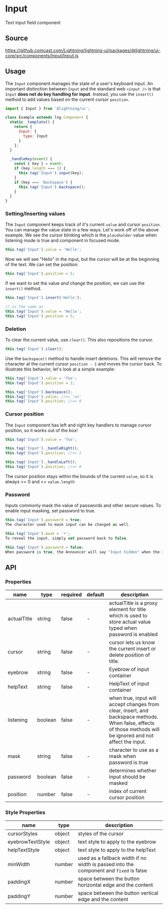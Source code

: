 
# Input

Text input field component

## Source

https://github.comcast.com/Lightning/lightning-ui/packages/@lightning/ui-core/src/components/Input/Input.js

## Usage

The `Input` component manages the state of a user's keyboard input. An important distinction between `Input` and the standard web `<input />` is that `Input` **does not do key handling for input**. Instead, you use the `insert()` method to add values based on the current cursor `position`.

```js
import { Input } from '@lightning/ui';

class Example extends lng.Component {
  static _template() {
    return {
      Input: {
        type: Input
      }
    };
  }

  _handleKey(event) {
    const { key } = event;
    if (key.length === 1) {
      this.tag('Input').input(key);
    }
    if (key === 'Backspace') {
      this.tag('Input').backspace();
    }
  }
}
```

<Canvas>
  <Story id="keyboard-input--input" />
</Canvas>

### Setting/Inserting values

The `Input` component keeps track of it's current `value` and cursor `position`. You can manage the value state in a few ways. Let's work off of the above example. We see the cursor blinking which is the `placeholder` value when listening mode is true and component in focused mode.

```js
this.tag('Input').value = 'Hello';
```

Now we will see "Hello" in the input, but the cursor will be at the beginning of the text. We can set the position:

```js
this.tag('Input').position = 5;
```

If we want to set the value _and_ change the position, we can use the `insert()` method.

```js
this.tag('Input').insert('Hello');

// is the same as
this.tag('Input').value = 'Hello';
this.tag('Input').position = 5;
```

### Deletion

To clear the current value, use `clear()`. This also repositions the cursor.

```js
this.tag('Input').clear();
```

Use the `backspace()` method to handle insert deletions. This will remove the character at the current cursor `position - 1` and moves the cursor back. To illustrate this behavior, let's look at a simple example:

```js
this.tag('Input').value = 'foo';
this.tag('Input').position = 1;

this.tag('Input').backspace();
this.tag('Input').value; //=> 'oo'
this.tag('Input').position; //=> 0
```

### Cursor position

The `Input` component has left and right key handlers to manage cursor position, so it works out of the box!

```js
this.tag('Input').value = 'foo';

this.tag('Input')._handleRight();
this.tag('Input').position; //=> 1

this.tag('Input')._handleLeft();
this.tag('Input').position; //=> 0
```

The cursor position stays within the bounds of the current `value`, so it is always >= 0 and <= `value.length`

### Password

Inputs commonly mask the value of passwords and other secure values. To enable input masking, set password to true.

```js
this.tag('Input').password = true;
The character used to mask input can be changed as well.

this.tag('Input').mask = '•';
To reveal the input, simply set password back to false.

this.tag('Input').password = false;
When password is true, the Announcer will say "Input hidden" when the Input is focused.
```

## API

### Properties

| name        | type    | required | default | description                                                                                                                                                    |
| ----------- | ------- | -------- | ------- | -------------------------------------------------------------------------------------------------------------------------------------------------------------- |
| actualTitle | string  | false    | -       | actualTitle is a proxy element for title which is used to store actual value typed when password is enabled                                                    |
| cursor      | string  | false    | -       | cursor lets us know the current insert or delete position of title.                                                                                            |
| eyebrow     | string  | false    | -       | Eyebrow of input container                                                                                                                                     |
| helpText    | string  | false    | -       | HelpText of input container                                                                                                                                    |
| listening   | boolean | false    | -       | when true, input will accept changes from clear, insert, and backspace methods. When false, effects of those methods will be ignored and not affect the input. |
| mask        | string  | false    | -       | character to use as a mask when password is true                                                                                                               |
| password    | boolean | false    | -       | determines whether input should be masked                                                                                                                      |
| position    | number  | false    | -       | index of current cursor position                                                                                                                               |

### Style Properties

| name             | type   | description                                                                            |
| ---------------- | ------ | -------------------------------------------------------------------------------------- |
| cursorStyles     | object | styles of the cursor                                                                   |
| eyebrowTextStyle | object | text style to apply to the eyebrow                                                     |
| helpTextStyle    | object | text style to apply to the helpText                                                    |
| minWidth         | number | used as a fallback width if no width is passed into the component and `fixed` is false |
| paddingX         | number | space between the button horizontal edge and the content                               |
| paddingY         | number | space between the button vertical edge and the content                                 |
